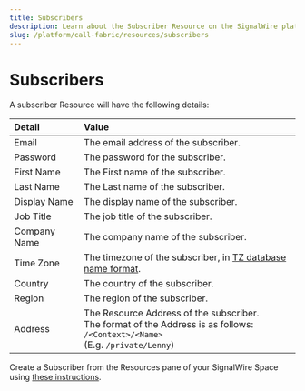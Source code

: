 ```yaml
---
title: Subscribers
description: Learn about the Subscriber Resource on the SignalWire platform - what they are, how they work, and how to manage them in the Dashboard.
slug: /platform/call-fabric/resources/subscribers
---
```



# Subscribers

<ResourceSubscribers />

A subscriber Resource will have the following details:

| Detail       | Value                                                                                                                                |
|:-------------|:-------------------------------------------------------------------------------------------------------------------------------------|
| Email        | The email address of the subscriber.                                                                                                 |
| Password     | The password for the subscriber.                                                                                                     |
| First Name   | The First name of the subscriber.                                                                                                    |
| Last Name    | The Last name of the subscriber.                                                                                                     |
| Display Name | The display name of the subscriber.                                                                                                  |
| Job Title    | The job title of the subscriber.                                                                                                     |
| Company Name | The company name of the subscriber.                                                                                                  |
| Time Zone    | The timezone of the subscriber, in [TZ database name format](https://en.wikipedia.org/wiki/List_of_tz_database_time_zones).          |
| Country      | The country of the subscriber.                                                                                                       |
| Region       | The region of the subscriber.                                                                                                        |
| Address      | The Resource Address of the subscriber.<br/>The format of the Address is as follows: `/<Context>/<Name>`<br/>(E.g. `/private/Lenny`) |

Create a Subscriber from the Resources pane of your SignalWire Space using [these instructions](#create).